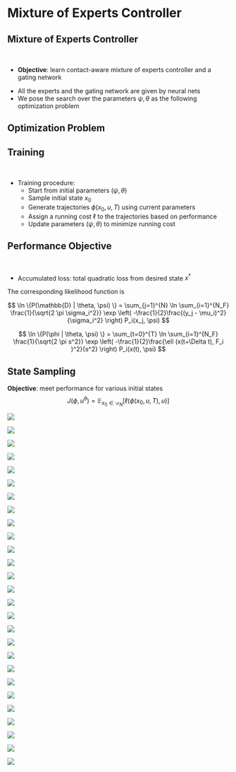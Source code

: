 # Mixture of Experts Controller

## Mixture of Experts Controller 

<br/>

:::{.fragment fragment-index=0}
* **Objective**: learn contact-aware mixture of experts controller and a gating network 
:::

:::{.fragment fragment-index=1}
* All the experts and the gating network are given by neural nets
* We pose the search over the parameters $\psi, \theta$ as the following optimization problem

:::{.callout-tip icon="false"}
## Optimization Problem
\begin{align*}
    \begin{aligned}
        \underset{\psi, \theta}{\textrm{minimize}} 
        & & & \int_0^T \ell (x(t),u) \dd t , \\%
        \textrm{subject to}
        & & & M(q) \dd \dot{q} + h(x; \psi, \theta)\dd t - \dd R  = 0,\\%
        & & & u = \{F_i(x; \theta_i) \; | \; i  \sim \text{Categorical} (\mathbf{P}(x| \psi)) \}.
    \end{aligned}
\end{align*}
:::
:::

## Training 

<br/>

::: {.incremental}
* Training procedure:
  + Start from initial parameters $(\psi, \theta)$
  + Sample initial state $x_0$
  + Generate trajectories $\phi(x_0, u, T)$ using current parameters
  \begin{gather*}
    i  \sim \text{Categorical} (\mathbf{P}(x| \psi)) \\
    u(x; \psi, \theta) = F_i(x; \theta_i) \\
    M(q) \dd \dot{q} + h(x; \psi, \theta) \dd t - \dd R  = 0 \text{ (Moreau's time stepping)}
  \end{gather*}
  + Assign a running cost $\ell$ to the trajectories based on performance
  + Update parameters $(\psi, \theta)$ to minimize running cost
:::

## Performance Objective

<br/>

\begin{align*}
    \begin{aligned}
        \underset{\psi, \theta}{\textrm{minimize}} 
        & & & \int_0^T \ell (x(t),u) \dd t , \\%
        \textrm{subject to}
        & & & M(q) \dd \dot{q} + h(x; \psi, \theta)\dd t - \dd R  = 0,\\%
        & & & u = \{F_i(x; \theta_i) \; | \; i  \sim \text{Categorical} (\mathbf{P}(x| \psi)) \}.
    \end{aligned}
\end{align*}

:::{.fragment fragment-index=0}
* Accumulated loss: total quadratic loss from desired state $x^*$
\begin{gather*}
\ell(x, u) = \frac{1}{2}(x - x^*)^\top \mathcal{Q} (x - x^*) + \frac{1}{2} u^\top \mathcal{R} u \\
\mathcal{Q} \succ 0, \mathcal{R} \succeq 0
\end{gather*}
:::

:::{.fragment fragment-index=1}
The corresponding likelihood function is
:::

:::{.r-stack}

:::{.fragment .fade-in-then-out fragment-index=1}
$$
\ln \{P(\mathbb{D} | \theta, \psi) \} = \sum_{j=1}^{N} \ln \sum_{i=1}^{N_F} \frac{1}{\sqrt{2 \pi \sigma_i^2}} \exp \left( -\frac{1}{2}\frac{(y_j - \mu_i)^2}{\sigma_i^2} \right) P_i(x_j, \psi)
$$
:::

:::{.fragment .fade-in fragment-index=2}
$$
\ln \{P(\phi | \theta, \psi) \} = \sum_{t=0}^{T} \ln \sum_{i=1}^{N_F} \frac{1}{\sqrt{2 \pi s^2}} \exp \left( -\frac{1}{2}\frac{\ell (x(t+\Delta t), F_i )^2}{s^2} \right) P_i(x(t), \psi)
$$

:::
:::

## State Sampling 

**Objective**: meet performance for various initial states
$$
J(\phi, u^\theta) = \mathbb{E}_{x_0 \in \mathcal{D}_N}[ \ell( \phi(x_0, u, T), u) ]
$$

:::: {.r-stack}

![](contents/assets/neuralpbc/033.svg){.fragment}

![](contents/assets/neuralpbc/000.svg)

![](contents/assets/neuralpbc/001.svg){.fragment}

![](contents/assets/neuralpbc/002.svg){.fragment}

![](contents/assets/neuralpbc/003.svg){.fragment}

![](contents/assets/neuralpbc/004.svg){.fragment}

![](contents/assets/neuralpbc/005.svg){.fragment}

![](contents/assets/neuralpbc/006.svg){.fragment}

![](contents/assets/neuralpbc/007.svg){.fragment}

![](contents/assets/neuralpbc/008.svg){.fragment}

![](contents/assets/neuralpbc/009.svg){.fragment}

![](contents/assets/neuralpbc/010.svg){.fragment}

![](contents/assets/neuralpbc/011.svg){.fragment}

![](contents/assets/neuralpbc/012.svg){.fragment}

![](contents/assets/neuralpbc/013.svg){.fragment}

![](contents/assets/neuralpbc/014.svg){.fragment}

![](contents/assets/neuralpbc/015.svg){.fragment}

![](contents/assets/neuralpbc/016.svg){.fragment}

![](contents/assets/neuralpbc/021.svg){.fragment}

![](contents/assets/neuralpbc/022.svg){.fragment}

![](contents/assets/neuralpbc/023.svg){.fragment}

![](contents/assets/neuralpbc/024.svg){.fragment}

![](contents/assets/neuralpbc/025.svg){.fragment}

![](contents/assets/neuralpbc/026.svg){.fragment}

![](contents/assets/neuralpbc/027.svg){.fragment}

![](contents/assets/neuralpbc/032.svg){.fragment}

![](contents/assets/neuralpbc/033.svg){.fragment}

::::